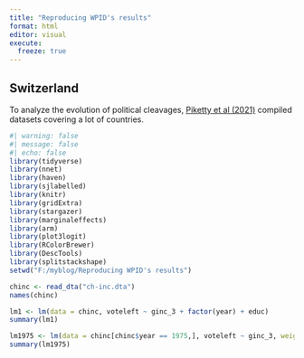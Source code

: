 ```yaml
---
title: "Reproducing WPID's results"
format: html
editor: visual
execute: 
  freeze: true
---
```


## Switzerland

To analyze the evolution of political cleavages, [Piketty et al (2021)](https://wid.world/wp-content/uploads/2021/05/WorldInequalityLab_WP2021_15_PoliticalCleavages_WesternDemocracies.pdf) compiled datasets covering a lot of countries.

```r
#| warning: false
#| message: false
#| echo: false
library(tidyverse)
library(nnet)
library(haven)
library(sjlabelled)
library(knitr)
library(gridExtra)
library(stargazer)
library(marginaleffects)
library(arm)
library(plot3logit)
library(RColorBrewer)
library(DescTools)
library(splitstackshape)
setwd("F:/myblog/Reproducing WPID's results")
```

```r
chinc <- read_dta("ch-inc.dta")
names(chinc)
```


```r
lm1 <- lm(data = chinc, voteleft ~ ginc_3 + factor(year) + educ)
summary(lm1)
```

```r
lm1975 <- lm(data = chinc[chinc$year == 1975,], voteleft ~ ginc_3, weights = weightorig)
summary(lm1975)
```




















